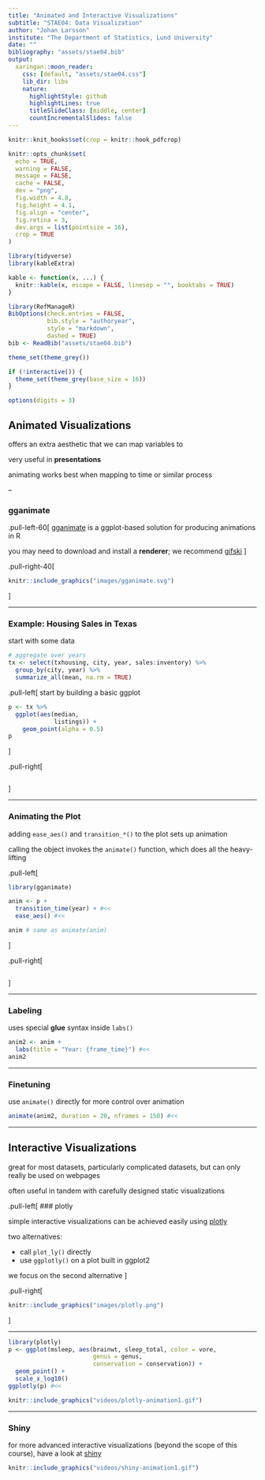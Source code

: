 ```yaml
---
title: "Animated and Interactive Visualizations"
subtitle: "STAE04: Data Visualization"
author: "Johan Larsson"
institute: "The Department of Statistics, Lund University"
date: ""
bibliography: "assets/stae04.bib"
output:
  xaringan::moon_reader:
    css: [default, "assets/stae04.css"]
    lib_dir: libs
    nature:
      highlightStyle: github
      highlightLines: true
      titleSlideClass: [middle, center]
      countIncrementalSlides: false
---
```


```r
knitr::knit_hooks$set(crop = knitr::hook_pdfcrop)

knitr::opts_chunk$set(
  echo = TRUE,
  warning = FALSE,
  message = FALSE,
  cache = FALSE,
  dev = "png",
  fig.width = 4.8,
  fig.height = 4.1,
  fig.align = "center",
  fig.retina = 3,
  dev.args = list(pointsize = 16),
  crop = TRUE
)

library(tidyverse)
library(kableExtra)

kable <- function(x, ...) {
  knitr::kable(x, escape = FALSE, linesep = "", booktabs = TRUE)
}

library(RefManageR)
BibOptions(check.entries = FALSE, 
           bib.style = "authoryear",
           style = "markdown",
           dashed = TRUE)
bib <- ReadBib("assets/stae04.bib")

theme_set(theme_grey())

if (!interactive()) {
  theme_set(theme_grey(base_size = 16))
}

options(digits = 3)
```

## Animated Visualizations

offers an extra aesthetic that we can map
variables to

very useful in **presentations**

animating works best when mapping to time or similar process

--

### gganimate

.pull-left-60[
[gganimate](https://gganimate.com/) is a ggplot-based solution for producing
animations in R

you may need to download and install a
**renderer**; we recommend [gifski](https://gif.ski/)
]

.pull-right-40[
```r
knitr::include_graphics("images/gganimate.svg")
```

]


---

### Example: Housing Sales in Texas

start with some data

```r
# aggregate over years
tx <- select(txhousing, city, year, sales:inventory) %>%
  group_by(city, year) %>%
  summarize_all(mean, na.rm = TRUE)
```

.pull-left[
start by building a basic ggplot

```r
p <- tx %>%
  ggplot(aes(median, 
             listings)) +
    geom_point(alpha = 0.5)
p
```
]

.pull-right[
```r
```
]


---

### Animating the Plot

adding `ease_aes()` and `transition_*()` to the plot sets up animation

calling the object invokes the `animate()` function,
which does all the heavy-lifting

.pull-left[
```r
library(gganimate)

anim <- p +
  transition_time(year) + #<<
  ease_aes() #<<

anim # same as animate(anim)
```
]

.pull-right[
```r
```
]


---

### Labeling

uses special **glue** syntax inside `labs()`

```r
anim2 <- anim +
  labs(title = "Year: {frame_time}") #<<
anim2
```


---

### Finetuning

use `animate()` directly for more control over animation

```r
animate(anim2, duration = 20, nframes = 150) #<<
```

---

## Interactive Visualizations

great for most datasets, particularly complicated datasets, but can
only really be used on webpages

often useful in tandem with carefully designed static visualizations

.pull-left[
### plotly

simple interactive visualizations can be achieved easily using [plotly](https://plotly.com/)

two alternatives: 

- call `plot_ly()` directly
- use `ggplotly()` on a plot built in ggplot2

we focus on the second alternative
]

.pull-right[
```r
knitr::include_graphics("images/plotly.png")
```
]

---

```r
library(plotly)
p <- ggplot(msleep, aes(brainwt, sleep_total, color = vore, 
                        genus = genus, 
                        conservation = conservation)) +
  geom_point() +
  scale_x_log10()
ggplotly(p) #<<
```

```r
knitr::include_graphics("videos/plotly-animation1.gif")
```

---

### Shiny

for more advanced interactive visualizations (beyond the scope of this course), 
have a look at [shiny](https://shiny.rstudio.com/)

```r
knitr::include_graphics("videos/shiny-animation1.gif")
```


<!-- --- -->

<!-- ## References -->


<!-- ```{r, results = "asis", echo=FALSE} -->
<!-- PrintBibliography(bib) -->
<!-- ``` -->

